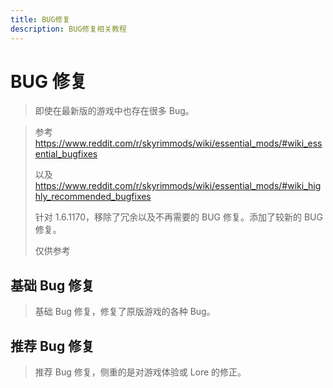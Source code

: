 ```yaml
---
title: BUG修复
description: BUG修复相关教程
---
```




# BUG 修复

> 即使在最新版的游戏中也存在很多 Bug。


> 参考 https://www.reddit.com/r/skyrimmods/wiki/essential_mods/#wiki_essential_bugfixes 
>
> 以及 https://www.reddit.com/r/skyrimmods/wiki/essential_mods/#wiki_highly_recommended_bugfixes
>
> 针对 1.6.1170，移除了冗余以及不再需要的 BUG 修复。添加了较新的 BUG 修复。
>
> 仅供参考


## 基础 Bug 修复
> 基础 Bug 修复，修复了原版游戏的各种 Bug。

<ModList modList={bugFixesModList.basic} />

## 推荐 Bug 修复

> 推荐 Bug 修复，侧重的是对游戏体验或 Lore 的修正。

<ModList modList={bugFixesModList.recommended} />

